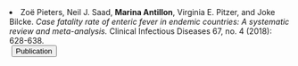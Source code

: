 <li> Zoë Pieters, Neil J. Saad, __Marina Antillon__, Virginia E. Pitzer, and Joke Bilcke. _Case fatality rate of enteric fever in endemic countries: A systematic review and meta-analysis._ Clinical Infectious Diseases 67, no. 4 (2018): 628-638.  
  <a href="https://doi.org/10.1093/cid/ciy190" style="margin-left: 0.25em" target="_blank">
    <button class="button1">
      <i class="fa-solid fa-feather"> </i> Publication
    </button>
  </a>
</li>



